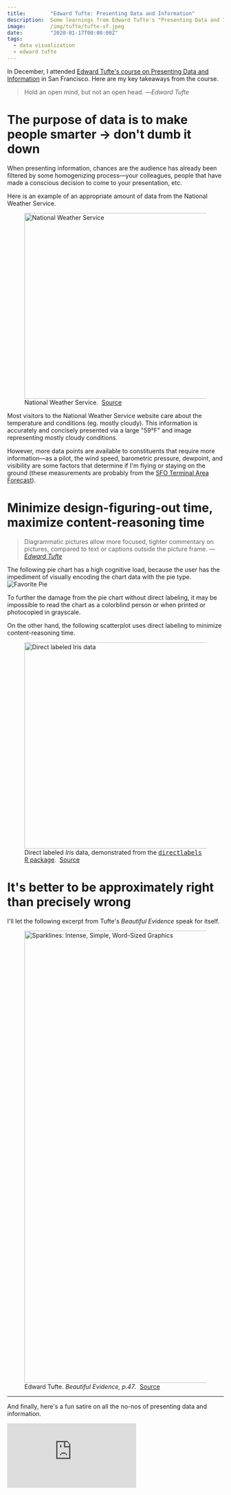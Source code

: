 ```yaml
---
title:        "Edward Tufte: Presenting Data and Information"
description:  Some learnings from Edward Tufte's "Presenting Data and Information" course
image:        /img/tufte/tufte-sf.jpeg
date:         "2020-01-17T00:00:00Z"
tags:
  - data visualization
  - edward tufte
---
```



In December, I attended [Edward Tufte's course on Presenting Data and Information](https://www.edwardtufte.com/tufte/courses) in San Francisco. Here are my key takeaways from the course.

> Hold an open mind, but not an open head.
> &mdash;<cite>Edward Tufte</cite>

# The purpose of data is to make people smarter &rarr; don't dumb it down
When presenting information, chances are the audience has already been filtered by some homogenizing process&mdash;your colleagues, people that have made a conscious decision to come to your presentation, etc.

Here is an example of an appropriate amount of data from the National Weather Service.
<figure>
  <Image
    src="/img/tufte/weather.png"
    alt="National Weather Service"
    title="National Weather Service"
    width="1046"
    height="432" />
  <figcaption>
    National Weather Service.&nbsp;
    <a href="https://forecast.weather.gov/MapClick.php?lat=37.796&lon=-122.4206">Source</a>
  </figcaption>
</figure>

Most visitors to the National Weather Service website care about the temperature and conditions (eg. mostly cloudy). This information is accurately and concisely presented via a large "59&deg;F" and image representing mostly cloudy conditions.

However, more data points are available to constituents that require more information&mdash;as a pilot, the wind speed, barometric pressure, dewpoint, and visibility are some factors that determine if I'm flying or staying on the ground (these measurements are probably from the [SFO Terminal Area Forecast](https://aviationweather.gov/taf/board?ids=KSFO&format=expanded)).


# Minimize design-figuring-out time, maximize content-reasoning time
> Diagrammatic pictures allow more focused, tighter commentary on pictures, compared to text or captions outside the picture frame.
> &mdash;<cite>[Edward Tufte](https://www.edwardtufte.com/bboard/q-and-a-fetch-msg?msg_id=0001V7)</cite>

The following pie chart has a high cognitive load, because the user has the impediment of visually encoding the chart data with the pie type.
![Favorite Pie](/img/tufte/pies.png "Favorite Pie")

To further the damage from the pie chart without direct labeling, it may be impossible to read the chart as a colorblind person or when printed or photocopied in grayscale.

On the other hand, the following scatterplot uses direct labeling to minimize content-reasoning time.
<figure>
  <Image
    src="/img/tufte/iris-scatter.png"
    alt="Direct labeled Iris data"
    title="Direct labeled Iris data"
    width="480"
    height="480" />
  <figcaption>
    Direct labeled <i>Iris</i> data, demonstrated from the <a href="http://directlabels.r-forge.r-project.org/"><tt>directlabels</tt> R package</a>.&nbsp;
    <a href="http://directlabels.r-forge.r-project.org/">Source</a>
  </figcaption>
</figure>


# It's better to be approximately right than precisely wrong
I'll let the following excerpt from Tufte's <i>Beautiful Evidence</i> speak for itself.
<figure>
  <Image
    src="/img/tufte/sparklines.jpg"
    alt="Sparklines: Intense, Simple, Word-Sized Graphics"
    title="Sparklines: Intense, Simple, Word-Sized Graphics"
    width="850"
    height="1052" />
  <figcaption>
    Edward Tufte. <i>Beautiful Evidence, p.47</i>.&nbsp;
    <a href="https://www.edwardtufte.com/bboard/q-and-a-fetch-msg?msg_id=0001OR">Source</a>
  </figcaption>
</figure>

---
And finally, here's a fun satire on all the no-nos of presenting data and information.
<div className="video-container">
  <iframe src="https://www.youtube-nocookie.com/embed/fP-7rhb-qMg" frameBorder="0" allow="accelerometer; autoplay; encrypted-media; gyroscope; picture-in-picture" allowFullScreen></iframe>
</div>
